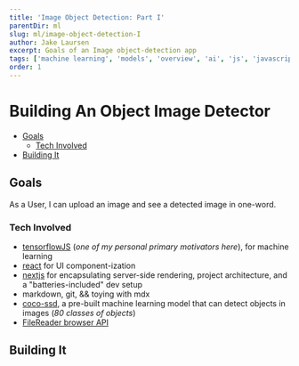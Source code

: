 ```yaml
---
title: 'Image Object Detection: Part I'
parentDir: ml
slug: ml/image-object-detection-I
author: Jake Laursen
excerpt: Goals of an Image object-detection app
tags: ['machine learning', 'models', 'overview', 'ai', 'js', 'javascript', 'tensorflow']
order: 1
---
```


# Building An Object Image Detector
- [Goals](#goals)
  - [Tech Involved](#tech-involved)
- [Building It](#building-it)

## Goals
As a User, I can upload an image and see a detected image in one-word.   

### Tech Involved
- [tensorflowJS](https://www.tensorflow.org/js) (_one of my personal primary motivators here_), for machine learning
- [react](https://react.dev/) for UI component-ization
- [nextjs](https://nextjs.org/) for encapsulating server-side rendering, project architecture, and a "batteries-included" dev setup
- markdown, git, && toying with mdx
- [coco-ssd](https://github.com/tensorflow/tfjs-models/tree/master/coco-ssd), a pre-built machine learning model that can detect objects in images (_80 classes of objects_)
- [FileReader browser API](https://developer.mozilla.org/en-US/docs/Web/API/FileReader)

## Building It
